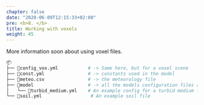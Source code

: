 ```yaml
---
chapter: false
date: "2020-06-09T12:15:33+02:00"
pre: <b>8. </b>
title: Working with voxels
weight: 45
---
```


More information soon about using voxel files. 

```bash
📦
├── 📜config_vox.yml           # -> Same here, but for a voxel scene
├── 📜const.yml                # -> constants used in the model
├── 📜meteo.csv                # -> the meteorology file
├── 📂model                    # -> all the models configuration files are listed in this folder
│   └── 📜turbid_medium.yml    # An example config for a turbid medium (i.e. voxels)
└── 📜soil.yml                  # An example soil file
```